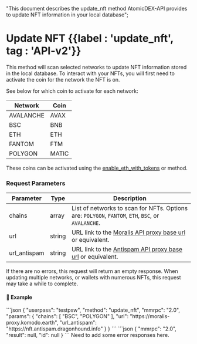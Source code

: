   "This document describes the update_nft method AtomicDEX-API provides to update NFT information in your local database";

# Update NFT {{label : 'update_nft', tag : 'API-v2'}}

This method will scan selected networks to update NFT information stored in the local database.
To interact with your NFTs, you will first need to activate the coin for the network the NFT is on.

See below for which coin to activate for each network:

| Network   | Coin  |
| --------- | ----- |
| AVALANCHE | AVAX  |
| BSC       | BNB   |
| ETH       | ETH   |
| FANTOM    | FTM   |
| POLYGON   | MATIC |

These coins can be activated using the [enable\_eth\_with\_tokens](/komodo-defi-framework/api/v20/enable_eth_with_tokens/) or method.

### Request Parameters

| Parameter     | Type   | Description                                                                                         |
| ------------- | ------ | --------------------------------------------------------------------------------------------------- |
| chains        | array  | List of networks to scan for NFTs. Options are: `POLYGON`, `FANTOM`, `ETH`, `BSC`, or `AVALANCHE`.  |
| url           | string | URL link to the [Moralis API proxy base url](https://moralis-proxy.komodo.earth) or equivalent.     |
| url\_antispam | string | URL link to the [Antispam API proxy base url](https://nft.antispam.dragonhound.info) or equivalent. |

<Note>
  If there are no errors, this request will return an empty response.
  When updating multiple networks, or wallets with numerous NFTs, this request may take a while to complete.
</Note>

#### 📌 Example

<CodeGroup title="Update NFT" tag="POST" label="update_nft" mm2MethodDecorate="true">
  ```json
  {
    "userpass": "testpsw",
    "method": "update_nft",
    "mmrpc": "2.0",
    "params": {
      "chains": [
        "BSC",
        "POLYGON"
      ],
      "url": "https://moralis-proxy.komodo.earth",
      "url_antispam": "https://nft.antispam.dragonhound.info"
    }
  }
  ```
</CodeGroup>

<CollapsibleSection expandedText="Hide Response" collapsedText="Show Response">
  ```json
  {
  	"mmrpc": "2.0",
  	"result": null,
  	"id": null
  }
  ```
</CollapsibleSection>

<DevComment>
  Need to add some error responses here.
</DevComment>
